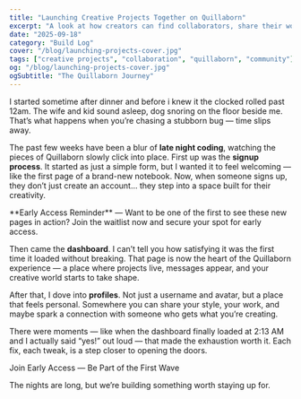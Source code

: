 ```yaml
---
title: "Launching Creative Projects Together on Quillaborn"
excerpt: "A look at how creators can find collaborators, share their work, and bring big ideas to life through Quillaborn’s project-driven approach."
date: "2025-09-18"
category: "Build Log"
cover: "/blog/launching-projects-cover.jpg"
tags: ["creative projects", "collaboration", "quillaborn", "community"]
og: "/blog/launching-projects-cover.jpg"
ogSubtitle: "The Quillaborn Journey"
---
```


I started sometime after dinner and before i knew it the clocked rolled past 12am. The wife and kid sound asleep, dog snoring on the floor beside me. That’s what happens when you’re chasing a stubborn bug — time slips away.

The past few weeks have been a blur of **late night coding**, watching the pieces of Quillaborn slowly click into place. First up was the **signup process**. It started as just a simple form, but I wanted it to feel welcoming — like the first page of a brand-new notebook. Now, when someone signs up, they don’t just create an account… they step into a space built for their creativity.

<Callout>
**Early Access Reminder** — Want to be one of the first to see these new pages in action? Join the waitlist now and secure your spot for early access.
</Callout>

Then came the **dashboard**. I can’t tell you how satisfying it was the first time it loaded without breaking. That page is now the heart of the Quillaborn experience — a place where projects live, messages appear, and your creative world starts to take shape.

After that, I dove into **profiles**. Not just a username and avatar, but a place that feels personal. Somewhere you can share your style, your work, and maybe spark a connection with someone who gets what you’re creating.

There were moments — like when the dashboard finally loaded at 2:13 AM and I actually said “yes!” out loud — that made the exhaustion worth it. Each fix, each tweak, is a step closer to opening the doors.

<CTA href="/#waitlist"> Join Early Access — Be Part of the First Wave</CTA>

The nights are long, but we’re building something worth staying up for.

<SocialLinks />